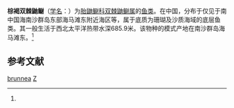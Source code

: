 {{Speciesbox
| taxon = Diplacanthopoma brunnea
| binomial_authority = (Smith et Radcliffe, 1913)<ref name='id6861'>{{cite web| url =http://www.bioinfo.cn/db05/BjdwSpecies.php?action=view&id=6861| title =棕褐双棘鼬鳚| work =《中国动物物种编目数据库》| publisher =中国科学院微生物研究所| author =中国科学院动物研究所| accessdate =2009-04-11| deadurl =yes| archiveurl =https://web.archive.org/web/20160305005534/http://www.bioinfo.cn/db05/BjdwSpecies.php?action=view&id=6861| archivedate =2016-03-05}}</ref>
}}

'''棕褐双棘鼬鳚'''（[[学名|学名]]：{{lang|la|''Diplacanthopoma brunnea''}}）为[[胎鼬鳚科|胎鼬鳚科]][[双棘鼬鳚属|双棘鼬鳚属]]的[[鱼类|鱼类]]。在中国，分布于仅见于南中国海南沙群岛东部海马滩东附近海区等，属于底质为珊瑚及沙质海域的底层鱼类。其一般生活于西北太平洋热带水深685.9米。该物种的模式产地在南沙群岛海马滩东。<ref name='id6861'/>

== 参考文献 ==
{{reflist}}

{{Taxonbar|from=Q939485}}

[[Category:双棘鼬鳚属|brunnea]]
[[Category:_1913年描述的鱼类|Z]]


{{鱸形目小作品}}
